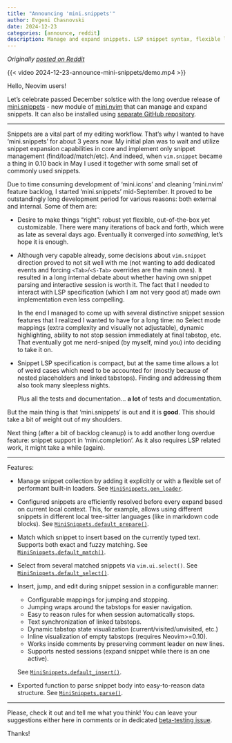 ```yaml
---
title: "Announcing 'mini.snippets'"
author: Evgeni Chasnovski
date: 2024-12-23
categories: [announce, reddit]
description: Manage and expand snippets. LSP snippet syntax, flexible loaders, fuzzy prefix matching, interactive snippet session with rich visualization, and more
---
```


*Originally [posted on Reddit](https://www.reddit.com/r/neovim/comments/1hknze1/minisnippets_manage_and_expand_snippets_lsp/)*

{{< video 2024-12-23-announce-mini-snippets/demo.mp4 >}}

Hello, Neovim users!

Let's celebrate passed December solstice with the long overdue release of [mini.snippets](https://github.com/nvim-mini/mini.nvim/blob/main/readmes/mini-snippets.md) - new module of [mini.nvim](https://github.com/nvim-mini/mini.nvim) that can manage and expand snippets. It can also be installed using [separate GitHub repository](https://github.com/nvim-mini/mini.snippets).

------

Snippets are a vital part of my editing workflow. That's why I wanted to have 'mini.snippets' for about 3 years now. My initial plan was to wait and utilize snippet expansion capabilities in core and implement only snippet management (find/load/match/etc). And indeed, when `vim.snippet` became a thing in 0.10 back in May I used it together with some small set of commonly used snippets.

Due to time consuming development of 'mini.icons' and cleaning 'mini.nvim' feature backlog, I started 'mini.snippets' mid-September. It proved to be outstandingly long development period for various reasons: both external and internal. Some of them are:

- Desire to make things "right": robust yet flexible, out-of-the-box yet customizable. There were many iterations of back and forth, which were as late as several days ago. Eventually it converged into *something*, let's hope it is enough.

- Although very capable already, some decisions about `vim.snippet` direction proved to not sit well with me (not wanting to add dedicated events and forcing `<Tab>`/`<S-Tab>` overrides are the main ones). It resulted in a long internal debate about whether having own snippet parsing and interactive session is worth it. The fact that I needed to interact with LSP specification (which I am not very good at) made own implementation even less compelling.

  In the end I managed to come up with several distinctive snippet session features that I realized I wanted to have for a long time: no Select mode mappings (extra complexity and visually not adjustable), dynamic highlighting, ability to not stop session immediately at final tabstop, etc. That eventually got me nerd-sniped (by myself, mind you) into deciding to take it on.

- Snippet LSP specification is compact, but at the same time allows a lot of weird cases which need to be accounted for (mostly because of nested placeholders and linked tabstops). Finding and addressing them also took many sleepless nights.

  Plus all the tests and documentation... **a lot** of tests and documentation.

But the main thing is that 'mini.snippets' is out and it is **good**. This should take a bit of weight out of my shoulders.

Next thing (after a bit of backlog cleanup) is to add another long overdue feature: snippet support in 'mini.completion'. As it also requires LSP related work, it might take a while (again).

------

Features:

- Manage snippet collection by adding it explicitly or with a flexible set of performant built-in loaders. See [`MiniSnippets.gen_loader`](https://github.com/nvim-mini/mini.nvim/blob/2011aff270bcd3e1f3ad088253ace2d574967bed/doc/mini-snippets.txt#L702).

- Configured snippets are efficiently resolved before every expand based on current local context. This, for example, allows using different snippets in different local tree-sitter languages (like in markdown code blocks). See [`MiniSnippets.default_prepare()`](https://github.com/nvim-mini/mini.nvim/blob/2011aff270bcd3e1f3ad088253ace2d574967bed/doc/mini-snippets.txt#L837).

- Match which snippet to insert based on the currently typed text. Supports both exact and fuzzy matching. See [`MiniSnippets.default_match()`](https://github.com/nvim-mini/mini.nvim/blob/2011aff270bcd3e1f3ad088253ace2d574967bed/doc/mini-snippets.txt#L884).

- Select from several matched snippets via `vim.ui.select()`. See [`MiniSnippets.default_select()`](https://github.com/nvim-mini/mini.nvim/blob/2011aff270bcd3e1f3ad088253ace2d574967bed/doc/mini-snippets.txt#L923).

- Insert, jump, and edit during snippet session in a configurable manner:
    - Configurable mappings for jumping and stopping.
    - Jumping wraps around the tabstops for easier navigation.
    - Easy to reason rules for when session automatically stops.
    - Text synchronization of linked tabstops.
    - Dynamic tabstop state visualization (current/visited/unvisited, etc.)
    - Inline visualization of empty tabstops (requires Neovim>=0.10).
    - Works inside comments by preserving comment leader on new lines.
    - Supports nested sessions (expand snippet while there is an one active).

    See [`MiniSnippets.default_insert()`](https://github.com/nvim-mini/mini.nvim/blob/2011aff270bcd3e1f3ad088253ace2d574967bed/doc/mini-snippets.txt#L943).

- Exported function to parse snippet body into easy-to-reason data structure. See [`MiniSnippets.parse()`](https://github.com/nvim-mini/mini.nvim/blob/2011aff270bcd3e1f3ad088253ace2d574967bed/doc/mini-snippets.txt#L1127).

------

Please, check it out and tell me what you think! You can leave your suggestions either here in comments or in dedicated [beta-testing issue](https://github.com/nvim-mini/mini.nvim/issues/1428).

Thanks!
